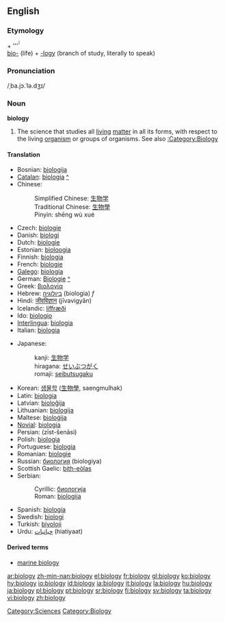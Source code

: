 {{wikipedia}}
==English==

===Etymology===
{{AGr.}} '''{{polytonic|[[βίος]]}}''' + '''{{polytonic|[[-λογία]]}}́́́<br/>
[[bio-]] (life) + [[-logy]] (branch of study, literally to speak)

===Pronunciation===
/ˌba.jɔ.ˈlə.dʒɪ/

===Noun===
'''biology'''

# The science that studies all [[living]] [[matter]] in all its forms, with respect to the living [[organism]] or groups of organisms.  See also [[:Category:Biology]]

====Translation====
{{top}}
*Bosnian: [[biologija#Bosnian|biologija]] {{f}}
*[[Catalan]]: [[biologia]] {{f}} [[:ca:biologia|^]]
*Chinese: 
*:Simplified Chinese: [[生物学]] 
*:Traditional Chinese: [[生物學]]
*:Pinyin: shēng wù xué
*Czech: [[biologie]] {{f}}
*Danish: [[biologi]]
*Dutch: [[biologie]]
*Estonian: [[bioloogia]]
*Finnish: [[biologia]]
*French: [[biologie]] {{f}}
*[[Galego]]: [[biología]] {{f}}
*German: [[Biologie]] {{f}} [[:de:Biologie|^]] 
*Greek: [[βιολογία]] {{f}}
*Hebrew: [[ביולוגיה]] (biologia) ''f''
*Hindi: [[जीवविज्ञान]] (jīvavigyān)
*Icelandic: [[líffræði]] {{f}} 
*Ido: [[biologio]]
*[[Interlingua]]: [[biologia]] 
*Italian: [[biologia]] {{f}}
{{mid}}
*Japanese: 
*:kanji: [[生物学]] 
*:hiragana: [[せいぶつがく]]
*:romaji: [[seibutsugaku]]
*Korean: [[생물학]] ([[生物學]], saengmulhak)
*Latin: [[biologia]] {{f}}
*Latvian: [[bioloĝija]] {{f}}
*Lithuanian: [[biologija]] {{f}}
*Maltese: [[bioloġija]]
*[[Novial]]: [[biologia]]
*Persian: {{FAchar|[[زیست‌شناسی]]}} (zīst-šenāsi)
*Polish: [[biologia]] {{f}}
*Portuguese: [[biologia]] {{f}}
*Romanian: [[biologie]] {{f}}
*Russian: [[биология]] (biologiya)
*Scottish Gaelic: [[bith-eòlas]] {{m}}
*Serbian:
*:Cyrillic: [[биологија#Serbian|биологија]] {{f}}
*:Roman: [[biologija#Serbian|biologija]] {{f}}
*Spanish: [[biología]] {{f}}
*Swedish: [[biologi]] {{c}}
*Turkish: [[biyoloji]]
*Urdu: [[حیاتیات]] (hiatiyaat) {{f}}
{{bottom}}

====Derived terms====
*[[marine biology]]
[[Category:Sciences]]
[[Category:Biology]]

[[ar:biology]]
[[zh-min-nan:biology]]
[[el:biology]]
[[fr:biology]]
[[gl:biology]]
[[ko:biology]]
[[hy:biology]]
[[io:biology]]
[[id:biology]]
[[ia:biology]]
[[it:biology]]
[[la:biology]]
[[hu:biology]]
[[ja:biology]]
[[pl:biology]]
[[pt:biology]]
[[sr:biology]]
[[fi:biology]]
[[sv:biology]]
[[ta:biology]]
[[vi:biology]]
[[zh:biology]]